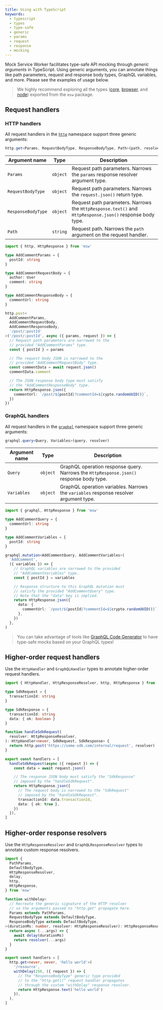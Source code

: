 ```yaml
---
title: Using with TypeScript
keywords:
  - typescript
  - types
  - type-safe
  - generic
  - params
  - request
  - response
  - mocking
---
```


Mock Service Worker facilitates type-safe API mocking through _generic arguments_ in TypeScript. Using generic arguments, you can annotate things like path parameters, request and response body types, GraphQL variables, and more. Please see the examples of usage below.

> We highly recommend exploring all the types ([core](https://github.com/mswjs/msw/blob/main/src/core/index.ts), [browser](https://github.com/mswjs/msw/blob/main/src/browser/index.ts), and [node](https://github.com/mswjs/msw/blob/main/src/node/index.ts)) exported from the `msw` package.

## Request handlers

### HTTP handlers

All request handlers in the [`http`](/docs/api/http) namespace support three generic arguments:

```ts
http.get<Params, RequestBodyType, ResponseBodyType, Path>(path, resolver)
```

| Argument name      | Type     | Description                                                                                              |
| ------------------ | -------- | -------------------------------------------------------------------------------------------------------- |
| `Params`           | `object` | Request path parameters. Narrows the `params` response resolver argument type.                           |
| `RequestBodyType`  | `object` | Request path parameters. Narrows the `request.json()` return type.                                       |
| `ResponseBodyType` | `object` | Request path parameters. Narrows the `HttpResponse.text()` and `HttpResponse.json()` response body type. |
| `Path`             | `string` | Request path. Narrows the `path` argument on the request handler.                                        |

```ts
import { http, HttpResponse } from 'msw'

type AddCommentParams = {
  postId: string
}

type AddCommentRequestBody = {
  author: User
  comment: string
}

type AddCommentResponseBody = {
  commentUrl: string
}

http.post<
  AddCommentParams,
  AddCommentRequestBody,
  AddCommentResponseBody,
  '/post/:postId'
>('/post/:postId', async ({ params, request }) => {
  // Request path parameters are narrowed to the
  // provided "AddCommentParams" type.
  const { postId } = params

  // The request body JSON is narrowed to the
  // provided "AddCommentRequestBody" type.
  const commentData = await request.json()
  commentData.comment

  // The JSON response body type must satisfy
  // the "AddCommentResponseBody" type.
  return HttpResponse.json({
    commentUrl: `/post/${postId}?commentId=${cypto.randomUUID()}`,
  })
})
```

### GraphQL handlers

All request handlers in the [`graphql`](/docs/api/graphql) namespace support three generic arguments:

```ts
graphql.query<Query, Variables>(query, resolver)
```

| Argument name | Type     | Description                                                                             |
| ------------- | -------- | --------------------------------------------------------------------------------------- |
| `Query`       | `object` | GraphQL operation response query. Narrows the `HttpResponse.json()` response body type. |
| `Variables`   | `object` | GraphQL operation variables. Narrows the `variables` response resolver argument type.   |

```ts
import { graphql, HttpResponse } from 'msw'

type AddCommentQuery = {
  commentUrl: string
}

type AddCommentVariables = {
  postId: string
}

graphql.mutation<AddCommentQuery, AddCommentVariables>(
  'AddComment',
  ({ variables }) => {
    // GraphQL variables are narrowed to the provided
    // "AddCommentVariables" type.
    const { postId } = variables

    // Response structure to this GraphQL mutation must
    // satisfy the provided "AddCommentQuery" type.
    // Note that the "data" key is implied.
    return HttpResponse.json({
      data: {
        commentUrl: `/post/${postId}?commentId=${crypto.randomUUID()}`,
      },
    })
  },
)
```

> You can take advantage of tools like [GraphQL Code Generator](https://the-guild.dev/graphql/codegen) to have type-safe mocks based on your GraphQL types!

## Higher-order request handlers

Use the `HttpHandler` and `GraphQLHandler` types to annotate higher-order request handlers.

```ts
import { HttpHandler, HttpResponseResolver, http, HttpResponse } from 'msw'

type SdkRequest = {
  transactionId: string
}

type SdkResponse = {
  transactionId: string
  data: { ok: boolean }
}

function handleSdkRequest(
  resolver: HttpResponseResolver,
): HttpHandler<never, SdkRequest, SdkResponse> {
  return http.post('https://some-sdk.com/internal/request', resolver)
}

export const handlers = [
  handleSdkRequest(async ({ request }) => {
    const data = await request.json()

    // The response JSON body must satisfy the "SdkResponse"
    // imposed by the "handleSdkRequest".
    return HttpResponse.json({
      // The request body is narrowed to the "SdkRequest"
      // imposed by the "handleSdkRequest".
      transactionId: data.transactionId,
      data: { ok: true },
    })
  }),
]
```

## Higher-order response resolvers

Use the `HttpResponseResolver` and `GraphQLResponseResolver` types to annotate custom response resolvers.

```ts
import {
  PathParams,
  DefaultBodyType,
  HttpResponseResolver,
  delay,
  http,
  HttpResponse,
} from 'msw'

function withDelay<
  // Recreate the generic signature of the HTTP resolver
  // so the arguments passed to "http.get" propagate here.
  Params extends PathParams,
  RequestBodyType extends DefaultBodyType,
  ResponseBodyType extends DefaultBodyType,
>(durationMs: number, resolver: HttpResponseResolver): HttpResponseResolver {
  return async (...args) => {
    await delay(durationMs)
    return resolver(...args)
  }
}

export const handlers = [
  http.get<never, never, 'hello world'>(
    '/resource',
    withDelay(250, ({ request }) => {
      // The "ResponseBodyType" generic type provided
      // to the "http.get()" request handler propagates
      // through the custom "withDelay" response resolver.
      return HttpResponse.text('hello world')
    }),
  ),
]
```

